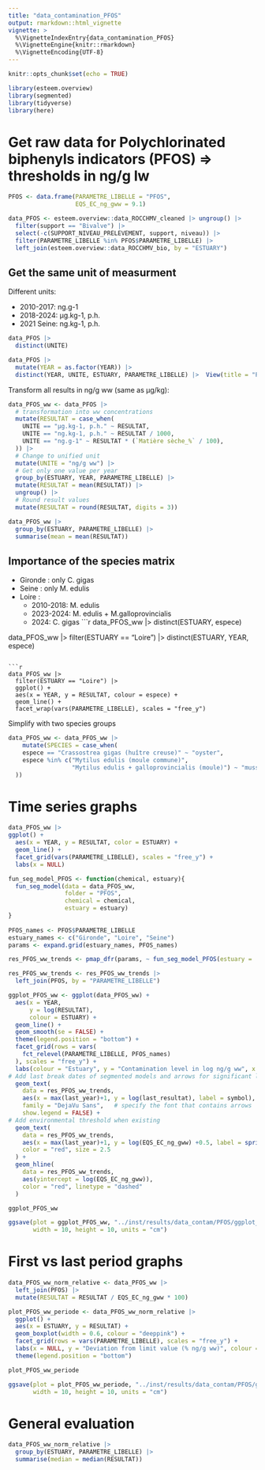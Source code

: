 ```yaml
---
title: "data_contamination_PFOS"
output: rmarkdown::html_vignette
vignette: >
  %\VignetteIndexEntry{data_contamination_PFOS}
  %\VignetteEngine{knitr::rmarkdown}
  %\VignetteEncoding{UTF-8}
---
```


```r
knitr::opts_chunk$set(echo = TRUE)
```

```r
library(esteem.overview)
library(segmented)
library(tidyverse)
library(here)
```

# Get raw data for Polychlorinated biphenyls indicators (PFOS) => thresholds in ng/g lw
```r
PFOS <- data.frame(PARAMETRE_LIBELLE = "PFOS",
                   EQS_EC_ng_gww = 9.1)

data_PFOS <- esteem.overview::data_ROCCHMV_cleaned |> ungroup() |> 
  filter(support == "Bivalve") |> 
  select(-c(SUPPORT_NIVEAU_PRELEVEMENT, support, niveau)) |> 
  filter(PARAMETRE_LIBELLE %in% PFOS$PARAMETRE_LIBELLE) |> 
  left_join(esteem.overview::data_ROCCHMV_bio, by = "ESTUARY")

```

## Get the same unit of measurment

Different units:

- 2010-2017: ng.g-1				
- 2018-2024: µg.kg-1, p.h.				
- 2021 Seine: ng.kg-1, p.h.
```r
data_PFOS |> 
  distinct(UNITE)

data_PFOS |> 
  mutate(YEAR = as.factor(YEAR)) |> 
  distinct(YEAR, UNITE, ESTUARY, PARAMETRE_LIBELLE) |>  View(title = "PFOS units")
```

Transform all results in ng/g ww (same as µg/kg):
```r
data_PFOS_ww <- data_PFOS |>
  # transformation into ww concentrations
  mutate(RESULTAT = case_when(
    UNITE == "µg.kg-1, p.h." ~ RESULTAT,
    UNITE == "ng.kg-1, p.h." ~ RESULTAT / 1000,
    UNITE == "ng.g-1" ~ RESULTAT * (`Matière sèche_%` / 100),
  )) |>  
  # Change to unified unit
  mutate(UNITE = "ng/g ww") |> 
  # Get only one value per year
  group_by(ESTUARY, YEAR, PARAMETRE_LIBELLE) |>
  mutate(RESULTAT = mean(RESULTAT)) |> 
  ungroup() |> 
  # Round result values
  mutate(RESULTAT = round(RESULTAT, digits = 3))
```

```r
data_PFOS_ww |> 
  group_by(ESTUARY, PARAMETRE_LIBELLE) |> 
  summarise(mean = mean(RESULTAT))
```


## Importance of the species matrix

- Gironde : only C. gigas
- Seine : only M. edulis
- Loire : 
  - 2010-2018: M. edulis
  - 2023-2024: M. edulis + M.galloprovincialis
  - 2024: C. gigas
```r
data_PFOS_ww |> 
  distinct(ESTUARY, espece)

data_PFOS_ww |> 
  filter(ESTUARY == "Loire") |> 
  distinct(ESTUARY, YEAR, espece)
```

```r
data_PFOS_ww |> 
  filter(ESTUARY == "Loire") |>
  ggplot() +
  aes(x = YEAR, y = RESULTAT, colour = espece) +
  geom_line() +
  facet_wrap(vars(PARAMETRE_LIBELLE), scales = "free_y")
```

Simplify with two species groups
```r
data_PFOS_ww <- data_PFOS_ww |> 
    mutate(SPECIES = case_when(
    espece == "Crassostrea gigas (huître creuse)" ~ "oyster",
    espece %in% c("Mytilus edulis (moule commune)",
                  "Mytilus edulis + galloprovincialis (moule)") ~ "mussel"
  ))
```

# Time series graphs
```r
data_PFOS_ww |>  
ggplot() +
  aes(x = YEAR, y = RESULTAT, color = ESTUARY) +
  geom_line() +
  facet_grid(vars(PARAMETRE_LIBELLE), scales = "free_y") +
  labs(x = NULL)
```

```r
fun_seg_model_PFOS <- function(chemical, estuary){
  fun_seg_model(data = data_PFOS_ww,
                folder = "PFOS",
                chemical = chemical, 
                estuary = estuary)
}
  
PFOS_names <- PFOS$PARAMETRE_LIBELLE 
estuary_names <- c("Gironde", "Loire", "Seine")
params <- expand.grid(estuary_names, PFOS_names)

res_PFOS_ww_trends <- pmap_dfr(params, ~ fun_seg_model_PFOS(estuary = ..1, chemical = ..2))

res_PFOS_ww_trends <- res_PFOS_ww_trends |> 
  left_join(PFOS, by = "PARAMETRE_LIBELLE")
```

```r
ggplot_PFOS_ww <- ggplot(data_PFOS_ww) +
  aes(x = YEAR,
      y = log(RESULTAT),
      colour = ESTUARY) +
  geom_line() +
  geom_smooth(se = FALSE) +
  theme(legend.position = "bottom") +
  facet_grid(rows = vars(
    fct_relevel(PARAMETRE_LIBELLE, PFOS_names)
  ), scales = "free_y") +
  labs(colour = "Estuary", y = "Contamination level in log ng/g ww", x = NULL) +
# Add last break dates of segmented models and arrows for significant last trends
  geom_text(
    data = res_PFOS_ww_trends,
    aes(x = max(last_year)+1, y = log(last_resultat), label = symbol), size = rel(6),
    family = "DejaVu Sans",   # specify the font that contains arrows
    show.legend = FALSE) +
# Add environmental threshold when existing
  geom_text(
    data = res_PFOS_ww_trends,  
    aes(x = max(last_year)+1, y = log(EQS_EC_ng_gww) +0.5, label = sprintf("%.2f", log(EQS_EC_ng_gww))),
    color = "red", size = 2.5
  ) +
  geom_hline(
    data = res_PFOS_ww_trends,
    aes(yintercept = log(EQS_EC_ng_gww)),
    color = "red", linetype = "dashed"
  )

ggplot_PFOS_ww

ggsave(plot = ggplot_PFOS_ww, "../inst/results/data_contam/PFOS/ggplot_PFOS_ww_time_series.jpg",
       width = 10, height = 10, units = "cm")
```

# First vs last period graphs
```r
data_PFOS_ww_norm_relative <- data_PFOS_ww |> 
  left_join(PFOS) |> 
  mutate(RESULTAT = RESULTAT / EQS_EC_ng_gww * 100)
```

```r
plot_PFOS_ww_periode <- data_PFOS_ww_norm_relative |> 
  ggplot() +
  aes(x = ESTUARY, y = RESULTAT) +
  geom_boxplot(width = 0.6, colour = "deeppink") +
  facet_grid(rows = vars(PARAMETRE_LIBELLE), scales = "free_y") +
  labs(x = NULL, y = "Deviation from limit value (% ng/g ww)", colour = "Period") +
  theme(legend.position = "bottom")

plot_PFOS_ww_periode

ggsave(plot = plot_PFOS_ww_periode, "../inst/results/data_contam/PFOS/ggplot_PFOS_ww_periods.jpg", 
       width = 10, height = 10, units = "cm")
```

# General evaluation
```r
data_PFOS_ww_norm_relative |> 
  group_by(ESTUARY, PARAMETRE_LIBELLE) |> 
  summarise(median = median(RESULTAT))
```

